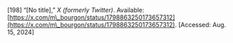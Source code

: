\[198\]	“\[No title\],” *X (formerly Twitter)*. Available: [https://x.com/m\_bourgon/status/1798863250173657312](https://x.com/m\_bourgon/status/1798863250173657312). \[Accessed: Aug. 15, 2024\]